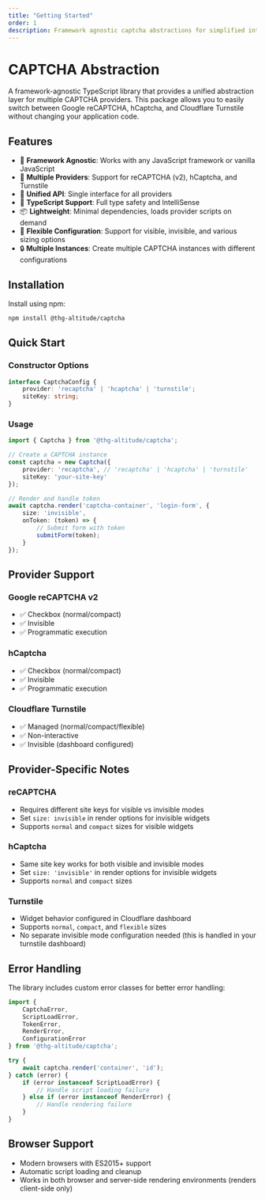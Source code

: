 ```yaml
---
title: "Getting Started"
order: 1
description: Framework agnostic captcha abstractions for simplified integration.
---
```


# CAPTCHA Abstraction

A framework-agnostic TypeScript library that provides a unified abstraction layer for multiple CAPTCHA providers. This package allows you to easily switch between Google reCAPTCHA, hCaptcha, and Cloudflare Turnstile without changing your application code.

## Features

- 🔄 **Framework Agnostic**: Works with any JavaScript framework or vanilla JavaScript
- 🎯 **Multiple Providers**: Support for reCAPTCHA (v2), hCaptcha, and Turnstile
- 🔧 **Unified API**: Single interface for all providers
- 🚀 **TypeScript Support**: Full type safety and IntelliSense
- 📦 **Lightweight**: Minimal dependencies, loads provider scripts on demand
- 🎨 **Flexible Configuration**: Support for visible, invisible, and various sizing options
- 🔒 **Multiple Instances**: Create multiple CAPTCHA instances with different configurations

## Installation

Install using npm:

```bash
npm install @thg-altitude/captcha
```

## Quick Start
### Constructor Options

```typescript
interface CaptchaConfig {
    provider: 'recaptcha' | 'hcaptcha' | 'turnstile';
    siteKey: string;
}
```
### Usage
```typescript
import { Captcha } from '@thg-altitude/captcha';

// Create a CAPTCHA instance
const captcha = new Captcha({
    provider: 'recaptcha', // 'recaptcha' | 'hcaptcha' | 'turnstile'
    siteKey: 'your-site-key'
});

// Render and handle token
await captcha.render('captcha-container', 'login-form', {
    size: 'invisible',
    onToken: (token) => {
        // Submit form with token
        submitForm(token);
    }
});
```

## Provider Support

### Google reCAPTCHA v2
- ✅ Checkbox (normal/compact)
- ✅ Invisible
- ✅ Programmatic execution

### hCaptcha
- ✅ Checkbox (normal/compact)
- ✅ Invisible
- ✅ Programmatic execution

### Cloudflare Turnstile
- ✅ Managed (normal/compact/flexible)
- ✅ Non-interactive
- ✅ Invisible (dashboard configured)

## Provider-Specific Notes

### reCAPTCHA
- Requires different site keys for visible vs invisible modes
- Set `size: invisible` in render options for invisible widgets
- Supports `normal` and `compact` sizes for visible widgets

### hCaptcha
- Same site key works for both visible and invisible modes
- Set `size: 'invisible'` in render options for invisible widgets
- Supports `normal` and `compact` sizes

### Turnstile
- Widget behavior configured in Cloudflare dashboard
- Supports `normal`, `compact`, and `flexible` sizes
- No separate invisible mode configuration needed (this is handled in your turnstile dashboard)

## Error Handling

The library includes custom error classes for better error handling:

```typescript
import { 
    CaptchaError, 
    ScriptLoadError, 
    TokenError, 
    RenderError, 
    ConfigurationError 
} from '@thg-altitude/captcha';

try {
    await captcha.render('container', 'id');
} catch (error) {
    if (error instanceof ScriptLoadError) {
        // Handle script loading failure
    } else if (error instanceof RenderError) {
        // Handle rendering failure
    }
}
```

## Browser Support

- Modern browsers with ES2015+ support
- Automatic script loading and cleanup
- Works in both browser and server-side rendering environments (renders client-side only)